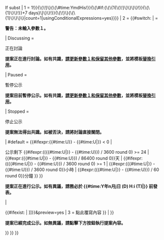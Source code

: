 <includeonly>{{{{{|safesubst:}}}If subst
| 1 = {{Button for announcement{{{{{|safesubst:}}}#invoke:TemplateParameters|FormatingArguments|format={\{\{{{|safesubst:}}}#ifeq:{\{\{isFirst}\}\}{{{{{|safesubst:}}}!}}1{{{{{|safesubst:}}}!}}{\{\{{{|safesubst:}}}!}\}{\{\{{{|safesubst:}}}#time:YmdHis{{{{{|safesubst:}}}!}}{\{\{{{|safesubst:}}}#if:{\{\{1{\{\{{{|safesubst:}}}!}\}\}\}\}{{{{{|safesubst:}}}!}}{\{\{1}\}\}{{{{{|safesubst:}}}!}}+7 days}\}\}\}{{{{{|safesubst:}}}!}}{\{\{{{|safesubst:}}}!}\}{\{\{1}\}\}\}\}|count=1|usingConditionalExpressions=yes}}}}
| 2 = <!--
-->{{#switch:{{ucfirst:{{{1}}}}}<!--
-->| = <p class="error">'''警告：未輸入參數１。'''</p><!--
-->| Discussing = <!--
----><p><!--
------><span class="mw-ui-button mw-ui-progressive">正在討論</span><!--
----></p><!--
----><p>'''提案正在進行討論。如有共識，[[Template:Button for announcement|請更新參數１和保留其他參數]]，並將模板[[Help:替换引用|替換引用]]。'''</p><!--
-->| Paused = <!--
----><p><!--
------><span class="mw-ui-button mw-ui-destructive">暫停公示</span><!--
----></p><!--
----><p>'''提案目前暫停公示。如有共識，[[Template:Button for announcement|請更新參數１和保留其他參數]]，並將模板[[Help:替换引用|替換引用]]。'''</p><!--
-->| Stopped = <!--
----><p><!--
------><span class="mw-ui-button mw-ui-destructive">停止公示</span><!--
----></p><!--
----><p>'''提案無法得出共識。如被否決，請將討論直接關閉。'''</p><!--
-->| #default = <!--
---->{{#ifexpr:{{#time:U}} - {{#time:U|{{{1}}}}} < 0<!--
---->| <!--
------><p><!--
--------><span class="mw-ui-button mw-ui-destructive"><!--
---------->公示剩下<!--
---------->{{#ifexpr:(({{#time:U|{{{1}}}}} - {{#time:U}}) / 3600 round 0) >= 24<!--
---------->| {{#expr:({{#time:U|{{{1}}}}} - {{#time:U}}) / 86400 round 0}}天<!--
---------->| <!--
------------>{{#ifexpr:(({{#time:U|{{{1}}}}} - {{#time:U}}) / 3600 round 0) >= 1<!--
------------>| {{#expr:({{#time:U|{{{1}}}}} - {{#time:U}}) / 3600 round 0}}小時<!--
------------>| {{#expr:({{#time:U|{{{1}}}}} - {{#time:U}}) / 60 round 0}}分鐘<!--
------------>}}<!--
---------->}}<!--
--------></span><!--
------></p><!--
------><p>'''提案正在進行公示。如有異議，請務必於 {{#time:Y年n月j日 (D) H:i (T)|{{{1}}}}} 前發表。'''</p><!--
---->| <!--
------><p><!--
-------->{{#ifexist:{{{2}}}<!--
-------->| <!--
---------->{{Fullurl<!--
---------->| 1 = {{{2}}}<!--
---------->| 2 = action=edit&undo={{If empty|{{{4|}}}|{{REVISIONID:{{{2}}}}}|{{REVISIONID:{{FULLPAGENAME}}}}}}&undoafter={{If empty|{{{5|}}}|{{REVISIONID:{{{3}}}}}|{{REVISIONID:{{FULLPAGENAME}}}}}}&summary={{urlencode:覆寫自[[Special:PermanentLink/{{If empty|{{REVISIONID:{{{3|{{{2}}}}}}}}|{{REVISIONID:{{FULLPAGENAME}}}}}}|版本{{If empty|{{REVISIONID:{{{3|{{{2}}}}}}}}|{{REVISIONID:{{FULLPAGENAME}}}}}}]]}}&preview=yes<!--
---------->| 3 = <span class="mw-ui-button mw-ui-progressive">點此覆寫內容</span><!--
---------->}}<!--
-------->| <!--
---------->{{Fullurl<!--
---------->| 1 = {{{2}}}<!--
---------->| 2 = action=edit&preload={{urlencode:{{If empty|{{{3|}}}|{{FULLPAGENAME}}}}}}&summary={{urlencode:覆寫自[[Special:PermanentLink/{{If empty|{{REVISIONID:{{{3}}}}}|{{REVISIONID:{{FULLPAGENAME}}}}}}|版本{{If empty|{{REVISIONID:{{{3}}}}}|{{REVISIONID:{{FULLPAGENAME}}}}}}]]}}&preview=yes<!--
---------->| 3 = <span class="mw-ui-button mw-ui-progressive">點此覆寫內容</span><!--
---------->}}<!--
-------->}}<!--
------></p><!--
------><p>'''提案已經完成公示。如無異議，請點擊下方按鈕執行提案內容。'''</p><!--
---->}}<!--
-->}}
}}</includeonly><noinclude>
{{Documentation}}</noinclude>